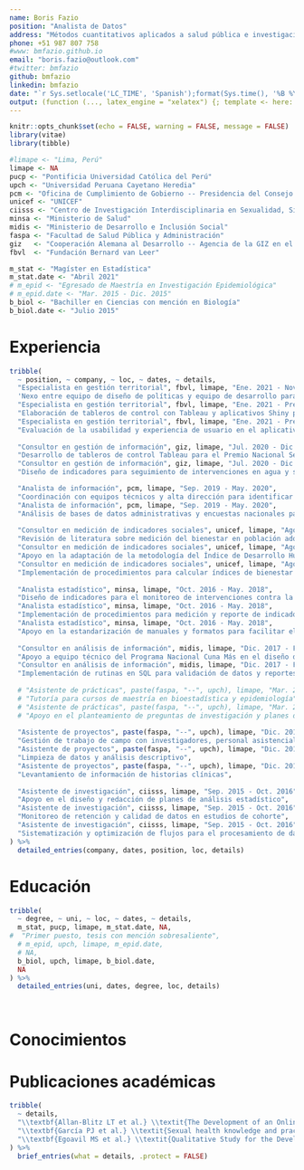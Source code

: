 ```yaml
---
name: Boris Fazio
position: "Analista de Datos"
address: "Métodos cuantitativos aplicados a salud pública e investigación biomédica"
phone: +51 987 807 758
#www: bmfazio.github.io
email: "boris.fazio@outlook.com"
#twitter: bmfazio
github: bmfazio
linkedin: bmfazio
date: "`r Sys.setlocale('LC_TIME', 'Spanish');format(Sys.time(), '%B %Y')`"
output: (function (..., latex_engine = "xelatex") {; template <- here::here("cv-template.tex"); vitae:::set_entry_formats(vitae:::awesome_cv_entries); vitae:::copy_supporting_files("awesomecv"); vitae::cv_document(..., template = template, latex_engine = latex_engine)})
---
```


```r
knitr::opts_chunk$set(echo = FALSE, warning = FALSE, message = FALSE)
library(vitae)
library(tibble)

#limape <- "Lima, Perú"
limape <- NA
pucp <- "Pontificia Universidad Católica del Perú"
upch <- "Universidad Peruana Cayetano Heredia"
pcm <- "Oficina de Cumplimiento de Gobierno -- Presidencia del Consejo de Ministros"
unicef <- "UNICEF"
ciisss <- "Centro de Investigación Interdisciplinaria en Sexualidad, Sida y Sociedad"
minsa <- "Ministerio de Salud"
midis <- "Ministerio de Desarrollo e Inclusión Social"
faspa <- "Facultad de Salud Pública y Administración"
giz   <- "Cooperación Alemana al Desarrollo -- Agencia de la GIZ en el Perú"
fbvl  <- "Fundación Bernard van Leer"

m_stat <- "Magíster en Estadística"
m_stat.date <- "Abril 2021"
# m_epid <- "Egresado de Maestría en Investigación Epidemiológica"
# m_epid.date <- "Mar. 2015 - Dic. 2015"
b_biol <- "Bachiller en Ciencias con mención en Biología"
b_biol.date <- "Julio 2015"
```

# Experiencia

```r
tribble(
  ~ position, ~ company, ~ loc, ~ dates, ~ details,
  "Especialista en gestión territorial", fbvl, limape, "Ene. 2021 - Nov 2021",
  'Nexo entre equipo de diseño de políticas y equipo de desarrollo para el recojo e implementación de necesidades del aplicativo de la Estrategia de Gestión Territorial "Primero la Infancia" (EGTPI)',
  "Especialista en gestión territorial", fbvl, limape, "Ene. 2021 - Presente",
  "Elaboración de tableros de control con Tableau y aplicativos Shiny para la generación de reportes automáticos",
  "Especialista en gestión territorial", fbvl, limape, "Ene. 2021 - Presente",
  "Evaluación de la usabilidad y experiencia de usuario en el aplicativo EGTPI",
  
  "Consultor en gestión de información", giz, limape, "Jul. 2020 - Dic. 2020",
  "Desarrollo de tableros de control Tableau para el Premio Nacional Sello Municipal",
  "Consultor en gestión de información", giz, limape, "Jul. 2020 - Dic. 2020",
  "Diseño de indicadores para seguimiento de intervenciones en agua y saneamiento",

  "Analista de información", pcm, limape, "Sep. 2019 - May. 2020",
  "Coordinación con equipos técnicos y alta dirección para identificar y resolver cuellos de botella en intervenciones sanitarias priorizadas",
  "Analista de información", pcm, limape, "Sep. 2019 - May. 2020",
  "Análisis de bases de datos administrativas y encuestas nacionales para el monitoreo de intervenciones priorizadas",
  
  "Consultor en medición de indicadores sociales", unicef, limape, "Ago. 2018 - Jul. 2019",
  "Revisión de literatura sobre medición del bienestar en población adolescente",
  "Consultor en medición de indicadores sociales", unicef, limape, "Ago. 2018 - Jul. 2019",
  "Apoyo en la adaptación de la metodología del Índice de Desarrollo Humano para la medición del bienestar adolescente",
  "Consultor en medición de indicadores sociales", unicef, limape, "Ago. 2018 - Jul. 2019",
  "Implementación de procedimientos para calcular índices de bienestar adolescente a partir de encuestas nacionales y datos administrativos",
  
  "Analista estadístico", minsa, limape, "Oct. 2016 - May. 2018",
  "Diseño de indicadores para el monitoreo de intervenciones contra la anemia materno-infantil",
  "Analista estadístico", minsa, limape, "Oct. 2016 - May. 2018",
  "Implementación de procedimientos para medición y reporte de indicadores empleando Python, R y SQL",
  "Analista estadístico", minsa, limape, "Oct. 2016 - May. 2018",
  "Apoyo en la estandarización de manuales y formatos para facilitar el registro de información",
  
  "Consultor en análisis de información", midis, limape, "Dic. 2017 - Feb. 2018",
  "Apoyo a equipo técnico del Programa Nacional Cuna Más en el diseño de indicadores clave de desempeño",
  "Consultor en análisis de información", midis, limape, "Dic. 2017 - Feb. 2018",
  "Implementación de rutinas en SQL para validación de datos y reportes de indicadores",
  
  # "Asistente de prácticas", paste(faspa, "--", upch), limape, "Mar. 2017 - Dic. 2017",
  # "Tutoría para cursos de maestría en bioestadística y epidemiología",
  # "Asistente de prácticas", paste(faspa, "--", upch), limape, "Mar. 2017 - Dic. 2017",
  # "Apoyo en el planteamiento de preguntas de investigación y planes de análisis para tesis de maestría",
  
  "Asistente de proyectos", paste(faspa, "--", upch), limape, "Dic. 2014 - Dic. 2016",
  "Gestión de trabajo de campo con investigadores, personal asistencial y pacientes",
  "Asistente de proyectos", paste(faspa, "--", upch), limape, "Dic. 2014 - Dic. 2016",
  "Limpieza de datos y análisis descriptivo",
  "Asistente de proyectos", paste(faspa, "--", upch), limape, "Dic. 2014 - Dic. 2016",
  "Levantamiento de información de historias clínicas",
  
  "Asistente de investigación", ciisss, limape, "Sep. 2015 - Oct. 2016",
  "Apoyo en el diseño y redacción de planes de análisis estadístico",
  "Asistente de investigación", ciisss, limape, "Sep. 2015 - Oct. 2016",
  "Monitoreo de retención y calidad de datos en estudios de cohorte",
  "Asistente de investigación", ciisss, limape, "Sep. 2015 - Oct. 2016",
  "Sistematización y optimización de flujos para el procesamiento de datos"
) %>% 
  detailed_entries(company, dates, position, loc, details)
```

# Educación

```r
tribble(
  ~ degree, ~ uni, ~ loc, ~ dates, ~ details,
  m_stat, pucp, limape, m_stat.date, NA,
#  "Primer puesto, tesis con mención sobresaliente",
  # m_epid, upch, limape, m_epid.date,
  # NA,
  b_biol, upch, limape, b_biol.date,
  NA
) %>% 
  detailed_entries(uni, dates, degree, loc, details)
```

 

# Conocimientos

\begin{cvskills}
\cvskill{Métodos estadísticos}{Cálculo de poder y tamaño de muestra, diseños muestrales para encuestas, modelos de regresión para datos con\newline correlación espacial y temporal, análisis de sobrevivencia, modelos con ecuaciones estructurales}
\cvskill{Programación}{R, SQL, Python}
\cvskill{Idiomas}{Español, Inglés}
\cvskill{Otros}{Tableau, diseño de experiencia de usuario, diseño de indicadores}
\end{cvskills}


# Publicaciones académicas

```r
tribble(
  ~ details,
  "\\textbf{Allan-Blitz LT et al.} \\textit{The Development of an Online Risk Calculator for the Prediction of Future Syphilis among a High-Risk Cohort of Men Who Have Sex with Men and Transgender Women in Lima, Peru.} Sexual Health, 2018.",
  "\\textbf{García PJ et al.} \\textit{Sexual health knowledge and practices and STI/HIV prevalence among long-distance truck drivers in Peru.} SAGE Open Medicine, 2017.",
  "\\textbf{Egoavil MS et al.} \\textit{Qualitative Study for the Development of a Telemedicine System in Palliative Care.} Palliative Medicine and Hospice Care, 2017."
) %>%
  brief_entries(what = details, .protect = FALSE)
```